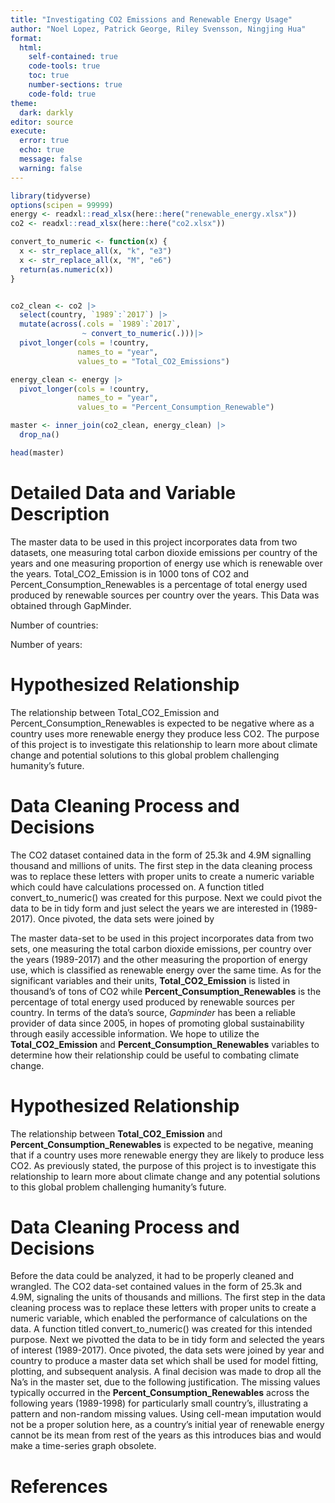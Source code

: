```yaml
---
title: "Investigating CO2 Emissions and Renewable Energy Usage"
author: "Noel Lopez, Patrick George, Riley Svensson, Ningjing Hua"
format: 
  html:
    self-contained: true
    code-tools: true
    toc: true
    number-sections: true
    code-fold: true
theme: 
  dark: darkly
editor: source
execute: 
  error: true
  echo: true
  message: false
  warning: false
---
```


```r
library(tidyverse)
options(scipen = 99999)
energy <- readxl::read_xlsx(here::here("renewable_energy.xlsx"))
co2 <- readxl::read_xlsx(here::here("co2.xlsx"))

```

```r
convert_to_numeric <- function(x) {
  x <- str_replace_all(x, "k", "e3")
  x <- str_replace_all(x, "M", "e6")
  return(as.numeric(x))
}


co2_clean <- co2 |>
  select(country, `1989`:`2017`) |>
  mutate(across(.cols = `1989`:`2017`, 
                ~ convert_to_numeric(.)))|>
  pivot_longer(cols = !country,
               names_to = "year",
               values_to = "Total_CO2_Emissions")

energy_clean <- energy |>
  pivot_longer(cols = !country,
               names_to = "year",
               values_to = "Percent_Consumption_Renewable")

master <- inner_join(co2_clean, energy_clean) |> 
  drop_na()

head(master)
```

# Detailed Data and Variable Description

The master data to be used in this project incorporates data from two datasets, one measuring total carbon dioxide emissions per country of the years and one measuring proportion of energy use which is renewable over the years. Total_CO2_Emission is in 1000 tons of CO2 and Percent_Consumption_Renewables is a percentage of total energy used produced by renewable sources per country over the years. This Data was obtained through GapMinder. 

Number of countries:

Number of years: 

# Hypothesized Relationship

The relationship between Total_CO2_Emission and Percent_Consumption_Renewables is expected to be negative where as a country uses more renewable energy they produce less CO2. The purpose of this project is to investigate this relationship to learn more about climate change and potential solutions to this global problem challenging humanity's future.

# Data Cleaning Process and Decisions

The CO2 dataset contained data in the form of 25.3k and 4.9M signalling thousand and millions of units. The first step in the data cleaning process was to replace these letters with proper units to create a numeric variable which could have calculations processed on. A function titled convert_to_numeric() was created for this purpose. Next we could pivot the data to be in tidy form and just select the years we are interested in (1989-2017). Once pivoted, the data sets were joined by

The master data-set to be used in this project incorporates data from two sets, one measuring the total carbon dioxide emissions, per country over the years (1989-2017) and the other measuring the proportion of energy use, which is classified as renewable energy over the same time. As for the significant variables and their units, **Total_CO2_Emission** is listed in thousand's of tons of CO2 while **Percent_Consumption_Renewables** is the percentage of total energy used produced by renewable sources per country. In terms of the data's source, *Gapminder* has been a reliable provider of data since 2005, in hopes of promoting global sustainability through easily accessible information. We hope to utilize the **Total_CO2_Emission** and **Percent_Consumption_Renewables** variables to determine how their relationship could be useful to combating climate change.

# Hypothesized Relationship

The relationship between **Total_CO2_Emission** and **Percent_Consumption_Renewables** is expected to be negative, meaning that if a country uses more renewable energy they are likely to produce less CO2. As previously stated, the purpose of this project is to investigate this relationship to learn more about climate change and any potential solutions to this global problem challenging humanity's future.

# Data Cleaning Process and Decisions

Before the data could be analyzed, it had to be properly cleaned and wrangled. The CO2 data-set contained values in the form of 25.3k and 4.9M, signaling the units of thousands and millions. The first step in the data cleaning process was to replace these letters with proper units to create a numeric variable, which enabled the performance of calculations on the data. A function titled convert_to_numeric() was created for this intended purpose. Next we pivotted the data to be in tidy form and selected the years of interest (1989-2017). Once pivoted, the data sets were joined by year and country to produce a master data set which shall be used for model fitting, plotting, and subsequent analysis. A final decision was made to drop all the Na's in the master set, due to the following justification. The missing values typically occurred in the **Percent_Consumption_Renewables** across the following years (1989-1998) for particularly small country's, illustrating a pattern and non-random missing values. Using cell-mean imputation would not be a proper solution here, as a country's initial year of renewable energy cannot be its mean from rest of the years as this introduces bias and would make a time-series graph obsolete.

# References